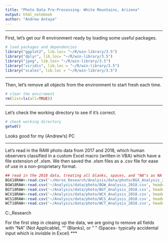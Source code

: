 ```yaml
---
title: "Photo Data Pre-Processing- White Mountains, Arizona"
output: html_notebook
author: "Andrew Antaya"
---
```

***
First, let's get our R environment ready by loading some useful packages.
```r
# load packages and dependencies
library("ggplot2", lib.loc= "~/R/win-library/3.5")
library("dplyr", lib.loc= "~/R/win-library/3.5")
library("jpeg", lib.loc= "~/R/win-library/3.5")
library("viridis", lib.loc = "~/R/win-library/3.5")
library("scales", lib.loc = "~/R/win-library/3.5")
```
***
Then, let's remove all objects from the environment to start fresh each time.
```r
# clear the enviroment
rm(list=ls(all=TRUE))
```

***
Let's check the working directory to see if it's correct.
```r
# check working directory
getwd()
```
Looks good for my (Andrew's) PC 

***
Let's read in the RAW photo data from 2017 and 2018, which human observers classified in a custom Excel macro (written in VBA) which have a file extension of .xlsm. We then saved the .xlsm files as a .csv file for ease of use in a non-proprietary format.
```r
## read in the 2018 data, treating all blanks, spaces, and "NA"s as NA's
BGX18RAW<-read.csv('~/Horse_Research/Analysis/data/photo/BGX_Analysis_2018.csv', header=TRUE, na.strings=c(""," ","NA"))
BGW18RAW<-read.csv('~/Analysis/data/photo/BGW_Analysis_2018.csv', header=TRUE, na.strings=c(""," ","NA"))
BGT18RAW<-read.csv('~/Analysis/data/photo/BGT_Analysis_2018.csv', header=TRUE, na.strings=c(""," ","NA"))
WCX18RAW<-read.csv('~/Analysis/data/photo/WCX_Analysis_2018.csv', header=TRUE, na.strings=c(""," ","NA"))
WCS18RAW<-read.csv('~/Analysis/data/photo/WCS_Analysis_2018.csv', header=TRUE, na.strings=c(""," ","NA"))
WCT18RAW<-read.csv('~/Analysis/data/photo/WCT_Analysis_2018.csv', header=TRUE, na.strings=c(""," ","NA"))
```
C:\Users\Andrew\Dropbox\Horse_Research\Analysis\data\photo

For the first step in cleaing up the data, we are going to remove all fields with "NA" (Not Applicable), "" (Blanks), or " " (Spaces- typically accidental input which is invisble in Excel)
***
